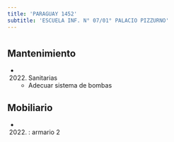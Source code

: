```yaml
---
title: 'PARAGUAY 1452'
subtitle: 'ESCUELA INF. N° 07/01° PALACIO PIZZURNO'
---
```


#


## Mantenimiento

*  (2022) Sanitarias 
    + Adecuar sistema de bombas


## Mobiliario

*  (2022) : armario 2 






